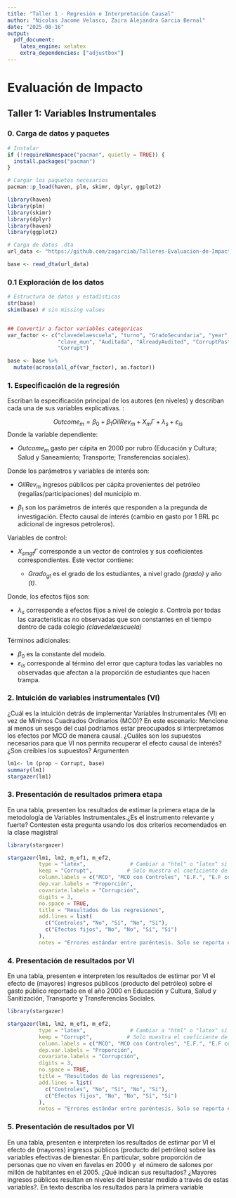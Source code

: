 ```yaml
---
title: "Taller 1 - Regresión e Interpretación Causal"
author: "Nicolas Jacome Velasco, Zaira Alejandra Garcia Bernal"
date: "2025-08-16"
output:
  pdf_document:
    latex_engine: xelatex
    extra_dependencies: ["adjustbox"]
---
```


# Evaluación de Impacto

## Taller 1: Variables Instrumentales

### 0. Carga de datos y paquetes

```r
# Instalar 
if (!requireNamespace("pacman", quietly = TRUE)) {
  install.packages("pacman")
}

# Cargar los paquetes necesarios
pacman::p_load(haven, plm, skimr, dplyr, ggplot2)

library(haven)
library(plm)
library(skimr)
library(dplyr)
library(haven)
library(ggplot2)
```

```r
# Carga de datos .dta
url_data <- "https://github.com/zagarciab/Talleres-Evaluacion-de-Impacto/raw/main/3.%20Data/oil_windfall_sin10perc.dta"

base <- read_dta(url_data)
```

### 0.1 Exploración de los datos

```r
# Estructura de datos y estadísticas
str(base)
skim(base) # sin missing values


## Convertir a factor variables categoricas
var_factor <- c("clavedelaescuela", "turno", "GradoSecundaria", "year",
                "clave_mun", "Auditada", "AlreadyAudited", "CorruptPast",
                "Corrupt")

base <- base %>%
  mutate(across(all_of(var_factor), as.factor))
```

### 1. Especificación de la regresión

Escriban la especificación principal de los autores (en niveles) y describan cada una de sus variables explicativas. :

$$Outcome_{m}=β_0+β_1 OilRev_{m}+X_{m}Γ+λ_s+ ε_{is}$$ Donde la variable dependiente:

-   $Outcome_{m}$ gasto per cápita en 2000 por rubro (Educación y Cultura; Salud y Saneamiento; Transporte; Transferencias sociales).

Donde los parámetros y variables de interés son:

-   $OilRev_{m}$ ingresos públicos per cápita provenientes del petróleo (regalías/participaciones) del municipio m.

-   $β_1$ son los parámetros de interés que responden a la pregunda de investigación. Efecto causal de interés (cambio en gasto por 1 BRL pc adicional de ingresos petroleros).

Variables de control:

-   $X_{smgt}Γ$ corresponde a un vector de controles y sus coeficientes correspondientes. Este vector contiene:

    -   $Grado_{gt}$ es el grado de los estudiantes, a nivel grado *(grado)* y año *(t)*.



Donde, los efectos fijos son:

-   $λ_s$ corresponde a efectos fijos a nivel de colegio *s*. Controla por todas las características no observadas que son constantes en el tiempo dentro de cada colegio *(clavedelaescuela)*

Términos adicionales:

-   $β_0$ es la constante del modelo.
-   $ε_{is}$ corresponde al término del error que captura todas las variables no observadas que afectan a la proporción de estudiantes que hacen trampa.

### 2. Intuición de variables instrumentales (VI)

¿Cuál es la intuición detrás de implementar Variables Instrumentales
(VI) en vez de Mínimos Cuadrados Ordinarios (MCO)? En este escenario: Mencione al menos un sesgo del cual podríamos estar preocupados si interpretamos los efectos por MCO de manera causal. ¿Cuáles son los supuestos necesarios para que VI nos permita recuperar el efecto causal de interés? ¿Son creíbles los supuestos? Argumenten

```r
lm1<- lm (prop ~ Corrupt, base)
summary(lm1)
stargazer(lm1)
```

### 3. Presentación de resultados primera etapa

En una tabla, presenten los resultados de estimar la primera etapa de la metodología de Variables Instrumentales.¿Es el instrumento relevante y fuerte? Contesten esta pregunta usando los dos criterios recomendados en la clase magistral

```r
library(stargazer)

stargazer(lm1, lm2, m_ef1, m_ef2,
          type = "latex",              # Cambiar a "html" o "latex" si quieres
          keep = "Corrupt",           # Solo muestra el coeficiente de interés
          column.labels = c("MCO", "MCO con Controles", "E.F.", "E.F con Controles"),
          dep.var.labels = "Proporción",
          covariate.labels = "Corrupción",
          digits = 3,
          no.space = TRUE,
          title = "Resultados de las regresiones",
          add.lines = list(
            c("Controles", "No", "Sí", "No", "Sí"),
            c("Efectos fijos", "No", "No", "Sí", "Sí")
          ),
          notes = "Errores estándar entre paréntesis. Solo se reporta el coeficiente de 'Corrupt'.")
```

### 4. Presentación de resultados por VI

En una tabla, presenten e interpreten los resultados de estimar por VI el efecto de (mayores) ingresos públicos (producto del petróleo) sobre el gasto público reportado en el año 2000 en Educación y Cultura, Salud y Sanitización, Transporte y Transferencias Sociales.

```r
library(stargazer)

stargazer(lm1, lm2, m_ef1, m_ef2,
          type = "latex",              # Cambiar a "html" o "latex" si quieres
          keep = "Corrupt",           # Solo muestra el coeficiente de interés
          column.labels = c("MCO", "MCO con Controles", "E.F.", "E.F con Controles"),
          dep.var.labels = "Proporción",
          covariate.labels = "Corrupción",
          digits = 3,
          no.space = TRUE,
          title = "Resultados de las regresiones",
          add.lines = list(
            c("Controles", "No", "Sí", "No", "Sí"),
            c("Efectos fijos", "No", "No", "Sí", "Sí")
          ),
          notes = "Errores estándar entre paréntesis. Solo se reporta el coeficiente de 'Corrupt'.")
```

### 5. Presentación de resultados por VI

En una tabla, presenten e interpreten los resultados de estimar por VI
el efecto de (mayores) ingresos públicos (producto del petróleo) sobre las variables efectivas de bienestar. En particular, sobre proporción de personas que no viven en favelas en 2000 y  el número
de salones por millón de habitantes en el 2005. ¿Qué indican sus resultados? ¿Mayores ingresos públicos resultan en niveles del bienestar medido a través de estas variables?. En texto describa los resultados para la primera variable

```r

```
